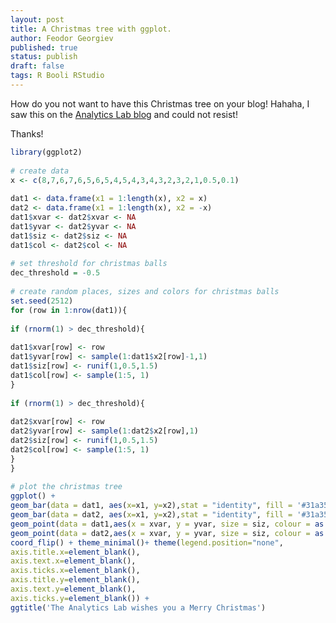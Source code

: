 ```yaml
---
layout: post
title: A Christmas tree with ggplot.
author: Feodor Georgiev
published: true
status: publish
draft: false
tags: R Booli RStudio
---
```

 
How do you not want to have this Christmas tree on your blog! Hahaha, I saw this on the [Analytics Lab blog](http://www.theanalyticslab.nl/2016/12/25/christmas-tree-with-ggplot/) and could not resist! 
 
Thanks! 
 
```r
library(ggplot2)
 
# create data
x <- c(8,7,6,7,6,5,6,5,4,5,4,3,4,3,2,3,2,1,0.5,0.1)
 
dat1 <- data.frame(x1 = 1:length(x), x2 = x)
dat2 <- data.frame(x1 = 1:length(x), x2 = -x)
dat1$xvar <- dat2$xvar <- NA
dat1$yvar <- dat2$yvar <- NA
dat1$siz <- dat2$siz <- NA
dat1$col <- dat2$col <- NA
 
# set threshold for christmas balls
dec_threshold = -0.5
 
# create random places, sizes and colors for christmas balls
set.seed(2512)
for (row in 1:nrow(dat1)){
 
if (rnorm(1) > dec_threshold){
 
dat1$xvar[row] <- row
dat1$yvar[row] <- sample(1:dat1$x2[row]-1,1)
dat1$siz[row] <- runif(1,0.5,1.5)
dat1$col[row] <- sample(1:5, 1)
}
 
if (rnorm(1) > dec_threshold){
 
dat2$xvar[row] <- row
dat2$yvar[row] <- sample(1:dat2$x2[row],1)
dat2$siz[row] <- runif(1,0.5,1.5)
dat2$col[row] <- sample(1:5, 1)
}
}
 
# plot the christmas tree
ggplot() +
geom_bar(data = dat1, aes(x=x1, y=x2),stat = "identity", fill = '#31a354') +
geom_bar(data = dat2, aes(x=x1, y=x2),stat = "identity", fill = '#31a354') +
geom_point(data = dat1,aes(x = xvar, y = yvar, size = siz, colour = as.factor(col)) ) +
geom_point(data = dat2,aes(x = xvar, y = yvar, size = siz, colour = as.factor(col)) ) +
coord_flip() + theme_minimal()+ theme(legend.position="none",
axis.title.x=element_blank(),
axis.text.x=element_blank(),
axis.ticks.x=element_blank(),
axis.title.y=element_blank(),
axis.text.y=element_blank(),
axis.ticks.y=element_blank()) +
ggtitle('The Analytics Lab wishes you a Merry Christmas')
```
 
